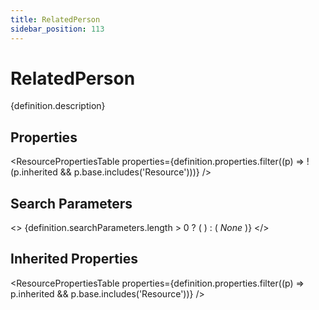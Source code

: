 ```yaml
---
title: RelatedPerson
sidebar_position: 113
---
```



# RelatedPerson

<p>{definition.description}</p>

## Properties

<ResourcePropertiesTable properties={definition.properties.filter((p) => !(p.inherited && p.base.includes('Resource')))} />

## Search Parameters

<>
  {definition.searchParameters.length > 0 ? (
    <SearchParamsTable searchParams={definition.searchParameters} />
  ) : (
    <em>None</em>
  )}
</>

## Inherited Properties

<ResourcePropertiesTable properties={definition.properties.filter((p) => p.inherited && p.base.includes('Resource'))} />


